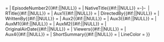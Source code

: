 <includeonly>{{Episode list
| EpisodeNumber{{#if:{{{集數|}}}{{{集数|}}}||NULL}} = {{{集數|}}}{{{集数|}}}
| EpisodeNumber2{{#if:{{{集數2|}}}{{{集数2|}}}||NULL}}                = {{{集數2|}}}{{{集数2|}}}
| NativeTitle{{#if:{{{日文名稱|}}}{{{日文名称|}}}{{{j|}}}||NULL}} =<span lang="ja" xml:lang="ja">-{{{{日文名稱|}}}{{{日文名称|}}}{{{j|}}}}-</span><sup>&nbsp;''<span title="羅馬字表記" class="Unicode" style="white-space:normal; text-decoration: none" xml:lang="ja-Latn" lang="ja-Latn">{{{羅馬字名稱|}}}{{{罗马字名称|}}}{{{rm|}}}</span>''</sup>
| RTitle{{#if:{{{中文名稱|}}}{{{中文名称|}}}{{{c|}}}||NULL}} = {{{中文名稱|}}}{{{中文名称|}}}{{{c|}}}
| Aux1{{#if:{{{附加1|}}}||NULL}} = {{{附加1|}}}
| DirectedBy{{#if:{{{導演|}}}{{{导演|}}}{{{演出|}}}||NULL}} = {{{導演|}}}{{{导演|}}}{{{演出|}}}
| WrittenBy{{#if:{{{編劇|}}}{{{编剧|}}}||NULL}} = {{{編劇|}}}{{{编剧|}}}
| Aux2{{#if:{{{分鏡|}}}||NULL}} = {{{分鏡|}}}
| Aux3{{#if:{{{作畫監督|}}}||NULL}} = {{{作畫監督|}}}
| AuxM1{{#if:{{{附加2|}}}||NULL}} = {{{附加2|}}}
| AuxM2{{#if:{{{附加3|}}}||NULL}} = {{{附加3|}}}
| OriginalAirDate{{#if:{{{原劇首映日期|}}}{{{原剧首映日期|}}}||NULL}} = {{{原劇首映日期|}}}{{{原剧首映日期|}}}
| Viewers{{#if:{{{收视率|}}}{{{收視率|}}}||NULL}} = {{{收视率|}}}{{{收視率|}}}
| Aux4{{#if:{{{附加4|}}}||NULL}} = {{{附加4|}}}
| ShortSummary{{#if:{{{提要|}}}||NULL}} = {{{提要|}}}
| LineColor           = {{{LineColor|}}}
}}</includeonly><noinclude>{{Documentation}}</noinclude>